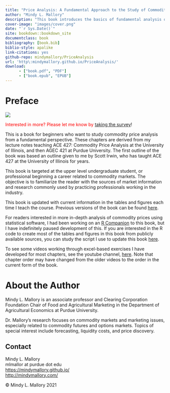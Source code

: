 ```yaml
--- 
title: "Price Analysis: A Fundamental Approach to the Study of Commodity Prices"
author: "Mindy L. Mallory"
description: "This book introduces the basics of fundamental analysis of prices in food commodity markets. Learn how to follow and understand futures markets for commodities like corn, soybeans, wheat, live cattle, feeder cattle, hogs, ethanol, and crude oil. Learn about calendar, wheat, soybean crush, corn crush, and cattle crush spreads. Additionally, learn about which USDA reports are important to markets, when they come out, and why they move prices. Special focus on the WASDE, Grain Stocks, Prospective Plantings, Planted Acres,  Crop Production, and Crop Progress and Condition reports."
cover-image: "images/cover.png"
date: "`r Sys.Date()`"
site: bookdown::bookdown_site
documentclass: book
bibliography: [book.bib]
biblio-style: apalike
link-citations: yes
github-repo: mindymallory/PriceAnalysis
url: 'http\:mindymallory.github.io/PriceAnalysis/'
download:
      - ["book.pdf", "PDF"]
      - ["book.epub", "EPUB"]
---
```




# Preface {-}


![](images/cover.png)

<span style="color:red">Interested in more? Please let me know by</span> [taking the survey](https://forms.gle/Q3VByCQZHjfQSy9D7)! 

This is a book for beginners who want to study commodity price analysis from a fundamental perspective. These chapters are derived from my lecture notes teaching ACE 427: Commodity Price Analysis at the University of Illinois, and then AGEC 421 at Purdue University. The first outline of the book was based an outline given to me by Scott Irwin, who has taught ACE 427 at the University of Illinois for years. 

This book is targeted at the upper level undergraduate student, or professional beginning a career related to commodity markets. The objective is to familiarize the reader with the sources of market information and research commonly used by practicing professionals working in the industry.

This book is updated with current information in the tables and figures each time I teach the course. Previous versions of the book can be found [here](https://github.com/mindymallory/PriceAnalysis/releases).

For readers interested in more in-depth analysis of commodity prices using statistical software, I had been working on an [R Companion](http://mindymallory.github.io/R-Companion-Price-Analysis/index.html) to this book, but I have indefinitely paused development of this. If you are interested in the R code to create most of the tables and figures in this book from publicly available sources, you can study the script I use to update this book [here](https://github.com/mindymallory/PriceAnalysis/blob/master/assets/make-assets.Rmd).  

To see some videos working through excel-based exercises I have developed for most chapters, see the youtube channel, [here](https://www.youtube.com/@uiucace4277/videos). Note that chapter order may have changed from the older videos to the order in the current form of the book. 

# About the Author {-}

Mindy L. Mallory is an associate professor and Clearing Corporation Foundation Chair of Food and Agricultural Marketing in the Department of Agricultural Economics at Purdue University.

Dr. Mallory’s research focuses on commodity markets and marketing issues, especially related to commodity futures and options markets. Topics of special interest include forecasting, liquidity costs, and price discovery. 

## Contact {-}
Mindy L. Mallory  
mlmallor at purdue dot edu  
[https://mindymallory.github.io/](https://mindymallory.github.io/)  
[http://mindymallory.com/](http://mindymallory.com/)

<p>&copy; Mindy L. Mallory 2021</p>


<!--
```r
knitr::include_url("https://www.youtube.com/embed/9bZkp7q19f0")
```
-->